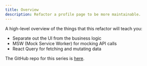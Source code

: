 ```yaml
---
title: Overview
description: Refactor a profile page to be more maintainable.
---
```


A high-level overview of the things that this refactor will teach you:

- Separate out the UI from the business logic
- MSW (Mock Service Worker) for mocking API calls
- React Query for fetching and mutating data

The GitHub repo for this series is [here](https://github.com/Frontend-Hire/refactoring-profile-page).
